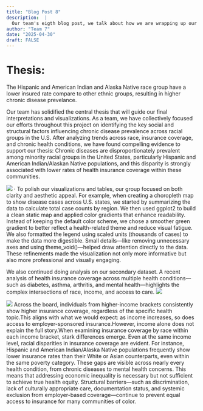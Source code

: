 ```yaml
---
title: "Blog Post 8"
description:  |
  Our team's eigth blog post, we talk about how we are wrapping up our project.
author: "Team 7"
date: "2025-04-30"
draft: FALSE
---
```


# Thesis:
The Hispanic and American Indian and Alaska Native race group have a lower insured rate compare to other ethnic groups, resulting in higher chronic disease prevelance.

Our team has solidified the central thesis that will guide our final interpretations and visualizations. As a team, we have collectively focused our efforts throughout this project on identifying the key social and structural factors influencing chronic disease prevalence across racial groups in the U.S. After analyzing trends across race, insurance coverage, and chronic health conditions, we have found compelling evidence to support our thesis: Chronic diseases are disproportionately prevalent among minority racial groups in the United States, particularly Hispanic and American Indian/Alaskan Native populations, and this disparity is strongly associated with lower rates of health insurance coverage within these communities.


![](../../images/visualization_map.png)
· To polish our visualizations and tables, our group focused on both clarity and aesthetic appeal. For example, when creating a choropleth map to show disease cases across U.S. states, we started by summarizing the data to calculate total case counts by region. We then used ggplot2 to build a clean static map and applied color gradients that enhance readability. Instead of keeping the default color scheme, we chose a smoother green gradient to better reflect a health-related theme and reduce visual fatigue. We also formatted the legend using scaled units (thousands of cases) to make the data more digestible. Small details—like removing unnecessary axes and using theme_void()—helped draw attention directly to the data. These refinements made the visualization not only more informative but also more professional and visually engaging.

We also continued doing analysis on our secondary dataset. A recent analysis of health insurance coverage across multiple health conditions—such as diabetes, asthma, arthritis, and mental health—highlights the complex intersections of race, income, and access to care.
![](../../images/insured_topic1.png)

![](../../images/insured_topic2.png)
Across the board, individuals from higher-income brackets consistently show higher insurance coverage, regardless of the specific health topic.This aligns with what we would expect: as income increases, so does access to employer-sponsored insurance.However, income alone does not explain the full story.When examining insurance coverage by race within each income bracket, stark differences emerge. Even at the same income level, racial disparities in insurance coverage are evident. For instance, Hispanic and American Indian/Alaska Native populations frequently show lower insurance rates than their White or Asian counterparts, even within the same poverty category. These gaps are visible across nearly every health condition, from chronic diseases to mental health concerns. This means that addressing economic inequality is necessary but not sufficient to achieve true health equity. Structural barriers—such as discrimination, lack of culturally appropriate care, documentation status, and systemic exclusion from employer-based coverage—continue to prevent equal access to insurance for many communities of color.